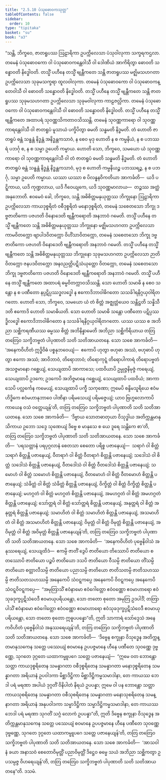 ```yaml
---
title: "2.5.10 ပံသုဓောဝကသုတ္တ"
tableOfContents: false
sidebar:
  order: 10
type: "tipitaka"
basket: "su"
book: "a3"
---
```



<DynamicBreadcrumb />

<Division number="102" book="a3" e="ch" v="15" p="255">

<Paragraph number="854" book="a3">
“သန္တိ, ဘိက္ခဝေ, ဇာတရူပဿ ဩဠာရိကာ ဥပက္ကိလေသာ ပံသုဝါလုကာ သက္ခရကဌလာ. တမေနံ ပံသုဓောဝကော ဝါ ပံသုဓောဝကန္တေဝါသီ ဝါ ဒေါဏိယံ အာကိရိတွာ ဓောဝတိ သန္ဓောဝတိ နိဒ္ဓေါဝတိ. တသ္မိံ ပဟီနေ တသ္မိံ ဗျန္တီကတေ သန္တိ ဇာတရူပဿ မဇ္ဈိမသဟဂတာ ဥပက္ကိလေသာ သုခုမသက္ခရာ ထူလဝါလုကာ. တမေနံ ပံသုဓောဝကော ဝါ ပံသုဓောဝကန္တေဝါသီ ဝါ ဓောဝတိ သန္ဓောဝတိ နိဒ္ဓေါဝတိ. တသ္မိံ ပဟီနေ တသ္မိံ ဗျန္တီကတေ သန္တိ ဇာတရူပဿ သုခုမသဟဂတာ ဥပက္ကိလေသာ သုခုမဝါလုကာ ကာဠဇလ္လိကာ. တမေနံ ပံသုဓောဝကော ဝါ ပံသုဓောဝကန္တေဝါသီ ဝါ ဓောဝတိ သန္ဓောဝတိ နိဒ္ဓေါဝတိ. တသ္မိံ ပဟီနေ တသ္မိံ ဗျန္တီကတေ အထာပရံ သုဝဏ္ဏသိကတာဝသိဿန္တိ. တမေနံ သုဝဏ္ဏကာရော ဝါ သုဝဏ္ဏကာရန္တေဝါသီ ဝါ ဇာတရူပံ မူသာယံ ပက္ခိပိတွာ ဓမတိ သန္ဓမတိ နိဒ္ဓမတိ. တံ ဟောတိ ဇာတရူပံ ဓန္တံ သန္ဓန္တံ နိဒ္ဓန္တံ အနိဒ္ဓန္တကသာဝံ, န စေဝ မုဒု ဟောတိ န စ ကမ္မနိယံ, န စ ပဘဿရံ ပဘင်္ဂု စ, န စ သမ္မာ ဥပေတိ ကမ္မာယ. ဟောတိ သော, ဘိက္ခဝေ, သမယော ယံ သုဝဏ္ဏကာရော ဝါ သုဝဏ္ဏကာရန္တေဝါသီ ဝါ တံ ဇာတရူပံ ဓမတိ သန္ဓမတိ နိဒ္ဓမတိ. တံ ဟောတိ ဇာတရူပံ ဓန္တံ သန္ဓန္တံ နိဒ္ဓန္တံ နိဒ္ဓန္တကသာဝံ, မုဒု စ ဟောတိ ကမ္မနိယဉ္စ ပဘဿရဉ္စ, န စ ပဘင်္ဂု, သမ္မာ ဥပေတိ ကမ္မာယ. ယဿာ ယဿာ စ ပိလန္ဓနဝိကတိယာ အာကင်္ခတိ—  ယဒိ ပဋ္ဋိကာယ, ယဒိ ကုဏ္ဍလာယ, ယဒိ ဂီဝေယျကေ, ယဒိ သုဝဏ္ဏမာလာယ—  တဉ္စဿ အတ္ထံ အနုဘောတိ.
</Paragraph>

<Paragraph number="855" book="a3">
ဧဝမေဝံ ခေါ, ဘိက္ခဝေ, သန္တိ အဓိစိတ္တမနုယုတ္တဿ ဘိက္ခုနော ဩဠာရိကာ ဥပက္ကိလေသာ ကာယဒုစ္စရိတံ ဝစီဒုစ္စရိတံ မနောဒုစ္စရိတံ, တမေနံ သစေတသော ဘိက္ခု ဒဗ္ဗဇာတိကော ပဇဟတိ ဝိနောဒေတိ ဗျန္တီကရောတိ အနဘာဝံ ဂမေတိ. တသ္မိံ ပဟီနေ တသ္မိံ ဗျန္တီကတေ သန္တိ အဓိစိတ္တမနုယုတ္တဿ ဘိက္ခုနော မဇ္ဈိမသဟဂတာ ဥပက္ကိလေသာ ကာမဝိတက္ကော ဗျာပါဒဝိတက္ကော ဝိဟိံသာဝိတက္ကော, တမေနံ သစေတသော ဘိက္ခု ဒဗ္ဗဇာတိကော ပဇဟတိ ဝိနောဒေတိ ဗျန္တီကရောတိ အနဘာဝံ ဂမေတိ. တသ္မိံ ပဟီနေ တသ္မိံ ဗျန္တီကတေ သန္တိ အဓိစိတ္တမနုယုတ္တဿ ဘိက္ခုနော သုခုမသဟဂတာ ဥပက္ကိလေသာ ဉာတိဝိတက္ကော ဇနပဒဝိတက္ကော အနဝညတ္တိပဋိသံယုတ္တော ဝိတက္ကော, တမေနံ သစေတသော ဘိက္ခု ဒဗ္ဗဇာတိကော ပဇဟတိ ဝိနောဒေတိ ဗျန္တီကရောတိ အနဘာဝံ ဂမေတိ. တသ္မိံ ပဟီနေ တသ္မိံ ဗျန္တီကတေ အထာပရံ ဓမ္မဝိတက္ကာဝသိဿန္တိ. သော ဟောတိ သမာဓိ န စေဝ သန္တော န စ ပဏီတော နပ္ပဋိပ္ပဿဒ္ဓလဒ္ဓေါ န ဧကောဒိဘာဝါဓိဂတော သသင်္ခါရနိဂ္ဂယှဝါရိတဂတော. ဟောတိ သော, ဘိက္ခဝေ, သမယော ယံ တံ စိတ္တံ အဇ္ဈတ္တံယေဝ သန္တိဋ္ဌတိ သန္နိသီဒတိ ဧကောဒိ ဟောတိ သမာဓိယတိ. သော ဟောတိ သမာဓိ သန္တော ပဏီတော ပဋိပ္ပဿဒ္ဓိလဒ္ဓေါ ဧကောဒိဘာဝါဓိဂတော န သသင်္ခါရနိဂ္ဂယှဝါရိတဂတော. ယဿ ယဿ စ အဘိညာ သစ္ဆိကရဏီယဿ ဓမ္မဿ စိတ္တံ အဘိနိန္နာမေတိ အဘိညာ သစ္ဆိကိရိယာယ တတြ တတြေဝ သက္ခိဘဗ္ဗတံ ပါပုဏာတိ သတိ သတိအာယတနေ.
</Paragraph>

<Paragraph number="856" book="a3">
သော သစေ အာကင်္ခတိ—  ‘အနေကဝိဟိတံ ဣဒ္ဓိဝိဓံ ပစ္စနုဘဝေယျံ—  ဧကောပိ ဟုတွာ ဗဟုဓာ အဿံ, ဗဟုဓာပိ ဟုတွာ ဧကော အဿံ; အာဝိဘာဝံ, တိရောဘာဝံ; တိရောကုဋ္ဋံ တိရောပါကာရံ တိရောပဗ္ဗတံ အသဇ္ဇမာနော ဂစ္ဆေယျံ, သေယျထာပိ အာကာသေ; ပထဝိယာပိ ဥမ္မုဇ္ဇနိမုဇ္ဇံ ကရေယျံ, သေယျထာပိ ဥဒကေ; ဥဒကေပိ အဘိဇ္ဇမာနေ ဂစ္ဆေယျံ, သေယျထာပိ ပထဝိယံ; အာကာသေပိ ပလ္လင်္ကေန ကမေယျံ, သေယျထာပိ ပက္ခီ သကုဏော; ဣမေပိ စန္ဒိမသူရိယေ ဧဝံမဟိဒ္ဓိကေ ဧဝံမဟာနုဘာဝေ ပါဏိနာ ပရိမသေယျံ ပရိမဇ္ဇေယျံ; ယာဝ ဗြဟ္မလောကာပိ ကာယေန ဝသံ ဝတ္တေယျန်’တိ, တတြ တတြေဝ သက္ခိဘဗ္ဗတံ ပါပုဏာတိ သတိ သတိအာယတနေ.
</Paragraph>

<Paragraph number="857" book="a3">
သော သစေ အာကင်္ခတိ—  ‘ဒိဗ္ဗာယ သောတဓာတုယာ ဝိသုဒ္ဓါယ အတိက္ကန္တမာနုသိကာယ ဥဘော သဒ္ဒေ သုဏေယျံ ဒိဗ္ဗေ စ မာနုသေ စ ယေ ဒူရေ သန္တိကေ စာ’တိ, တတြ တတြေဝ သက္ခိဘဗ္ဗတံ ပါပုဏာတိ သတိ သတိအာယတနေ.
</Paragraph>

<Paragraph number="858" book="a3">
သော သစေ အာကင်္ခတိ—  ‘ပရသတ္တာနံ ပရပုဂ္ဂလာနံ စေတသာ စေတော ပရိစ္စ ပဇာနေယျံ—  သရာဂံ ဝါ စိတ္တံ သရာဂံ စိတ္တန္တိ ပဇာနေယျံ, ဝီတရာဂံ ဝါ စိတ္တံ ဝီတရာဂံ စိတ္တန္တိ ပဇာနေယျံ; သဒေါသံ ဝါ စိတ္တံ သဒေါသံ စိတ္တန္တိ ပဇာနေယျံ, ဝီတဒေါသံ ဝါ စိတ္တံ ဝီတဒေါသံ စိတ္တန္တိ ပဇာနေယျံ; သမောဟံ ဝါ စိတ္တံ သမောဟံ စိတ္တန္တိ ပဇာနေယျံ, ဝီတမောဟံ ဝါ စိတ္တံ ဝီတမောဟံ စိတ္တန္တိ ပဇာနေယျံ; သံခိတ္တံ ဝါ စိတ္တံ သံခိတ္တံ စိတ္တန္တိ ပဇာနေယျံ, ဝိက္ခိတ္တံ ဝါ စိတ္တံ ဝိက္ခိတ္တံ စိတ္တန္တိ ပဇာနေယျံ; မဟဂ္ဂတံ ဝါ စိတ္တံ မဟဂ္ဂတံ စိတ္တန္တိ ပဇာနေယျံ, အမဟဂ္ဂတံ ဝါ စိတ္တံ အမဟဂ္ဂတံ စိတ္တန္တိ ပဇာနေယျံ; သော်တ္တရံ ဝါ စိတ္တံ သော်တ္တရံ စိတ္တန္တိ ပဇာနေယျံ, အနုတ္တရံ ဝါ စိတ္တံ အနုတ္တရံ စိတ္တန္တိ ပဇာနေယျံ; သမာဟိတံ ဝါ စိတ္တံ သမာဟိတံ စိတ္တန္တိ ပဇာနေယျံ, အသမာဟိတံ ဝါ စိတ္တံ အသမာဟိတံ စိတ္တန္တိ ပဇာနေယျံ; ဝိမုတ္တံ ဝါ စိတ္တံ ဝိမုတ္တံ စိတ္တန္တိ ပဇာနေယျံ, အဝိမုတ္တံ ဝါ စိတ္တံ အဝိမုတ္တံ စိတ္တန္တိ ပဇာနေယျန်’တိ, တတြ တတြေဝ သက္ခိဘဗ္ဗတံ ပါပုဏာတိ သတိ သတိအာယတနေ.
</Paragraph>

<Paragraph number="859" book="a3">
သော သစေ အာကင်္ခတိ—  ‘အနေကဝိဟိတံ ပုဗ္ဗေနိဝါသံ အနုဿရေယျံ, သေယျထိဒံ—  ဧကမ္ပိ ဇာတိံ ဒွေပိ ဇာတိယော တိဿောပိ ဇာတိယော စတဿောပိ ဇာတိယော ပဉ္စပိ ဇာတိယော ဒသပိ ဇာတိယော ဝီသမ္ပိ ဇာတိယော တိံသမ္ပိ ဇာတိယော စတ္တာလီသမ္ပိ ဇာတိယော ပညာသမ္ပိ ဇာတိယော ဇာတိသတမ္ပိ ဇာတိသဟဿမ္ပိ ဇာတိသတသဟဿမ္ပိ အနေကေပိ သံဝဋ္ဋကပ္ပေ အနေကေပိ ဝိဝဋ္ဋကပ္ပေ အနေကေပိ သံဝဋ္ဋဝိဝဋ္ဋကပ္ပေ—  “အမုတြာသိံ ဧဝံနာမော ဧဝံဂေါတ္တော ဧဝံဝဏ္ဏော ဧဝမာဟာရော ဧဝံသုခဒုက္ခပ္ပဋိသံဝေဒီ ဧဝမာယုပရိယန္တော, သော တတော စုတော အမုတြ ဥဒပါဒိံ; တတြာပါသိံ ဧဝံနာမော ဧဝံဂေါတ္တော ဧဝံဝဏ္ဏော ဧဝမာဟာရော ဧဝံသုခဒုက္ခပ္ပဋိသံဝေဒီ ဧဝမာယုပရိယန္တော, သော တတော စုတော ဣဓူပပန္နော”တိ, ဣတိ သာကာရံ သော်ဒ္ဒေသံ အနေကဝိဟိတံ ပုဗ္ဗေနိဝါသံ အနုဿရေယျန်’တိ, တတြ တတြေဝ သက္ခိဘဗ္ဗတံ ပါပုဏာတိ သတိ သတိအာယတနေ.
</Paragraph>

<Paragraph number="860" book="a3">
သော သစေ အာကင်္ခတိ—  ‘ဒိဗ္ဗေန စက္ခုနာ ဝိသုဒ္ဓေန အတိက္ကန္တမာနုသကေန သတ္တေ ပဿေယျံ စဝမာနေ ဥပပဇ္ဇမာနေ ဟီနေ ပဏီတေ သုဝဏ္ဏေ ဒုဗ္ဗဏ္ဏေ, သုဂတေ ဒုဂ္ဂတေ ယထာကမ္မူပဂေ သတ္တေ ပဇာနေယျံ—  “ဣမေ ဝတ ဘောန္တော သတ္တာ ကာယဒုစ္စရိတေန သမန္နာဂတာ ဝစီဒုစ္စရိတေန သမန္နာဂတာ မနောဒုစ္စရိတေန သမန္နာဂတာ အရိယာနံ ဥပဝါဒကာ မိစ္ဆာဒိဋ္ဌိကာ မိစ္ဆာဒိဋ္ဌိကမ္မသမာဒါနာ, တေ ကာယဿ ဘေဒါ ပရံ မရဏာ အပါယံ ဒုဂ္ဂတိံ ဝိနိပါတံ နိရယံ ဥပပန္နာ; ဣမေ ဝါ ပန ဘောန္တော သတ္တာ ကာယသုစရိတေန သမန္နာဂတာ ဝစီသုစရိတေန သမန္နာဂတာ မနောသုစရိတေန သမန္နာဂတာ အရိယာနံ အနုပဝါဒကာ သမ္မာဒိဋ္ဌိကာ သမ္မာဒိဋ္ဌိကမ္မသမာဒါနာ, တေ ကာယဿ ဘေဒါ ပရံ မရဏာ သုဂတိံ သဂ္ဂံ လောကံ ဥပပန္နာ”တိ, ဣတိ ဒိဗ္ဗေန စက္ခုနာ ဝိသုဒ္ဓေန အတိက္ကန္တမာနုသကေန သတ္တေ ပဿေယျံ စဝမာနေ ဥပပဇ္ဇမာနေ ဟီနေ ပဏီတေ သုဝဏ္ဏေ ဒုဗ္ဗဏ္ဏေ, သုဂတေ ဒုဂ္ဂတေ ယထာကမ္မူပဂေ သတ္တေ ပဇာနေယျန်’တိ, တတြ တတြေဝ သက္ခိဘဗ္ဗတံ ပါပုဏာတိ သတိ သတိအာယတနေ.
</Paragraph>

<Paragraph number="861" book="a3">
သော သစေ အာကင်္ခတိ—  ‘အာသဝါနံ ခယာ အနာသဝံ စေတောဝိမုတ္တိံ ပညာဝိမုတ္တိံ ဒိဋ္ဌေဝ ဓမ္မေ သယံ အဘိညာ သစ္ဆိကတွာ ဥပသမ္ပဇ္ဇ ဝိဟရေယျန်’တိ, တတြ တတြေဝ သက္ခိဘဗ္ဗတံ ပါပုဏာတိ သတိ သတိအာယတနေ”တိ.

</Paragraph>
</Division>

<Paragraph number="862" type="center" book="a3">
ဒသမံ.
</Paragraph>